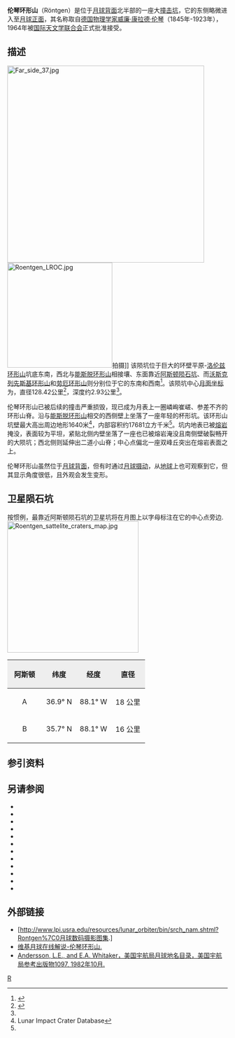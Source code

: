 {{lunar crater data|
 image=Röntgen crater 4188 med.jpg|
 caption=[[月球轨道器4号|月球轨道器4号]]拍摄的图像|
 latitude=32.88|
 N_or_S=N|
 longitude=91.42|
 E_or_W=W|
 diameter=128.42公里|
 depth=2.93公里'|
 colong=94|
 eponym=[[威廉·伦琴|威廉·康·伦琴]]}}
'''伦琴环形山'''（Röntgen）是位于[[月球背面|月球背面]]北半部的一座大[[撞击坑|撞击坑]]，它的东侧略微进入至[[月球正面|月球正面]]，其名称取自[[德国|德国]][[物理学家|物理学家]][[威廉·伦琴|威廉·康拉德·伦琴]]（1845年-1923年），1964年被[[国际天文学联合会|国际天文学联合会]]正式批准接受。

==描述== 
[[Image:Far_side_37.jpg|450px]]
[[Image:Roentgen_LROC.jpg|240px]]拍摄]]
该陨坑位于巨大的环壁平原-[[洛伦兹环形山|洛伦兹环形山]]坑底东南，西北与[[能斯脱环形山|能斯脱环形山]]相接壤、东面靠近[[阿斯顿陨石坑|阿斯顿陨石坑]]、而[[沃斯克列先斯基环形山|沃斯克列先斯基环形山]]和[[劳厄环形山|劳厄环形山]]则分别位于它的东南和西南<ref>{{Cite web |url=http://planetarynames.wr.usgs.gov/images/Lunar/lac_36_wac.pdf |title=Crater Röntgen on the map LAC-36. |accessdate=2017-03-26 |archive-date=2016-12-24 |archive-url=https://web.archive.org/web/20161224003358/https://planetarynames.wr.usgs.gov/images/Lunar/lac_36_wac.pdf |dead-url=no }}</ref>。该陨坑中心[[月面坐标|月面坐标]]为{{Coord|32.88|N|91.42|W|globe:Moon|nogoogle=1|noosm=1}}，直径128.42公里<ref name="IAU">{{Cite web |url=http://planetarynames.wr.usgs.gov/Feature/5255 |title=Directory of the International Astronomical Union |accessdate=2017-03-26 |archive-date=2018-07-16 |archive-url=https://web.archive.org/web/20180716111805/https://planetarynames.wr.usgs.gov/Feature/5255 |dead-url=no }}</ref>，深度约2.93公里<ref name="LICD"/>。

伦琴环形山已被后续的撞击严重损毁，现已成为月表上一圈嶙峋崔嵯、参差不齐的环形山脊。沿与[[能斯脱环形山|能斯脱环形山]]相交的西侧壁上坐落了一座年轻的杯形坑。该环形山坑壁最大高出周边地形1640米<ref name=LICD>Lunar Impact Crater Database</ref>，内部容积约17681立方千米<ref name="LICD"/>。坑内地表已被[[熔岩|熔岩]]掩没，表面较为平坦，紧贴北侧内壁坐落了一座也已被熔岩淹没且南侧壁破裂畅开的大陨坑；西北侧则延伸出二道小山脊；中心点偏北一座双峰丘突出在熔岩表面之上。

伦琴环形山虽然位于[[月球背面|月球背面]]，但有时通过[[天平动|月球摄动]]，从[[地球|地球]]上也可观察到它，但其显示角度很低，且外观会发生变形。

==卫星陨石坑==
按惯例，最靠近阿斯顿陨石坑的卫星坑将在月图上以字母标注在它的中心点旁边.
[[Image:Roentgen_sattelite_craters_map.jpg|300px]]

{| class="wikitable"
!width="25%" style="background:#eeeeee;" |阿斯顿 
!width="25%" style="background:#eeeeee;" |纬度
!width="25%" style="background:#eeeeee;" |经度
!width="25%" style="background:#eeeeee;" |直径
|-
|align="center"|A
|align="center"|36.9° N
|align="center"|88.1° W
|align="center"|18 公里
|-
|align="center"|B
|align="center"|35.7° N
|align="center"|88.1° W
|align="center"|16 公里
|}{{clear}}
==参引资料==
{{Reflist}}

==另请参阅==
{{refbegin}}
* {{cite book
  | last1 = Andersson
  | first1 = L. E.
  | last2 = Whitaker
  | first2 = E. A.
  | authorlink2 = Ewen Whitaker
  | date = 1982
  | title = [[NASA|NASA]] Catalogue of Lunar Nomenclature
  | publisher = NASA RP-1097
  | ref = harv
  }}
* {{cite web
  | last = Blue
  | first = Jennifer
  | date = July 25, 2007
  | title = Gazetteer of Planetary Nomenclature
  | publisher = [[United_States_Geological_Survey|USGS]]
  | url = http://planetarynames.wr.usgs.gov/
  | accessdate = 2007-08-05
  | ref = harv
  | archive-date = 2012-04-08
  | archive-url = https://www.webcitation.org/66mXDr4G9?url=http://planetarynames.wr.usgs.gov/
  | dead-url = no
  }}
* {{cite book
  | last1 = Bussey
  | first1 = B.
  | authorlink1 = Ben Bussey
  | last2 = Spudis
  | first2 = P.
  | authorlink2 = Paul Spudis
  | date = 2004
  | title = The Clementine Atlas of the Moon
  | publisher = Cambridge University Press
  | location = New York
  | isbn = 978-0-521-81528-4
  | ref = harv
  }}
* {{cite book
  | last1 = Cocks
  | first1 = Elijah E.
  | last2 = Cocks
  | first2 = Josiah C.
  | date = 1995
  | title = Who's Who on the Moon: A Biographical Dictionary of Lunar Nomenclature
  | url = https://archive.org/details/isbn_9780936389271
  | publisher = Tudor Publishers
  | isbn = 978-0-936389-27-1
  | ref = harv
  }}
* {{cite web
  | last = McDowell
  | first = Jonathan
  | date = July 15, 2007
  | url = http://host.planet4589.org/astro/lunar/
  | title = Lunar Nomenclature
  | publisher = Jonathan's Space Report
  | accessdate = 2007-10-24
  | ref = harv
  | archive-date = 2012-05-26
  | archive-url = https://www.webcitation.org/67wcYNfK3?url=http://host.planet4589.org/astro/lunar/
  | dead-url = no
  }}
* {{cite journal| last1 = Menzel| first1 = D. H.| last2 = Minnaert| first2 = M.| last3 = Levin| first3 = B.| last4 = Dollfus| first4 = A.| last5 = Bell| first5 = B.| title = Report on Lunar Nomenclature by the Working Group of Commission 17 of the IAU| doi = 10.1007/BF00171763| journal = Space Science Reviews| volume = 12| issue = 2| pages = 136–186| date = 1971| bibcode = 1971SSRv...12..136M| ref = harv}}
* {{cite book
  | first = Patrick
  | last = Moore
  | authorlink = Patrick Moore
  | date = 2001
  | title = On the Moon
  | url = https://archive.org/details/patrickmooreonmo00patr
  | publisher = Sterling Publishing Co.
  | isbn = 978-0-304-35469-6
  | ref = harv
  }}
* {{cite book
  | first = Fred W.
  | last = Price
  | date = 1988
  | title = The Moon Observer's Handbook
  | publisher = Cambridge University Press
  | isbn = 978-0-521-33500-3
  | ref = harv
  }}
* {{cite book
  | last = Rükl
  | first = Antonín
  | authorlink = Antonín Rükl
  | date = 1990
  | title = Atlas of the Moon
  | publisher = Kalmbach Books
  | isbn = 978-0-913135-17-4
  | ref = harv
  }}
* {{cite book
  | last = Webb
  | first = Rev. T. W.
  | authorlink = Thomas William Webb
  | date = 1962
  | title = Celestial Objects for Common Telescopes
  | url = https://archive.org/details/celestialobjects00webb
  | edition = 6th revised
  | publisher = Dover
  | isbn = 978-0-486-20917-3
  | ref = harv
  }}
* {{cite book
  | first = Ewen A.
  | last = Whitaker
  | authorlink = Ewen Whitaker
  | date = 1999
  | title = Mapping and Naming the Moon
  | publisher = Cambridge University Press
  | isbn = 978-0-521-62248-6
  | ref = harv
  }}
* {{cite book
  | first = Peter T.
  | last = Wlasuk
  | date = 2000
  | title = Observing the Moon
  | publisher = Springer
  | isbn = 978-1-85233-193-1
  | ref = harv
 }}
{{refend}}

==外部链接==
*[http://www.lpi.usra.edu/resources/lunar_orbiter/bin/srch_nam.shtml?Rontgen%7C0月球数码摄影图集.]
*[http://the-moon.wikispaces.com/Rontgen 维基月球在线解说-伦琴环形山.]
*[http://planet4589.org/astro/lunar/RP-1097.pdf Andersson, L.E., and E.A. Whitaker，美国宇航局月球地名目录，美国宇航局参考出版物1097, 1982年10月.] {{Wayback|url=http://planet4589.org/astro/lunar/RP-1097.pdf |date=20141006125838 }}

[[Category:月球环形山|R]]
{{月球環形山 (R-S)}}